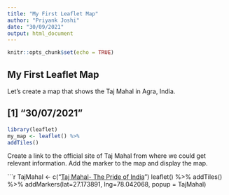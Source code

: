 ```yaml
---
title: "My First Leaflet Map"
author: "Priyank Joshi"
date: "30/09/2021"
output: html_document
---
```


```r
knitr::opts_chunk$set(echo = TRUE)
```

## My First Leaflet Map
Let’s create a map that shows the Taj Mahal in Agra, India.

## [1] "30/07/2021"

```r
library(leaflet)
my_map <- leaflet() %>%
addTiles()

```

Create a link to the official site of Taj Mahal from where we could get relevant information. 
Add the marker to the map and display the map.

```r
TajMahal <- c("<a href= 'http://www.tajmahal.gov.in/night-view.aspx' >Taj Mahal- The Pride of India</a>")
leaflet() %>%
addTiles() %>%
addMarkers(lat=27.173891, lng=78.042068, popup = TajMahal)